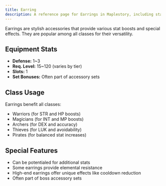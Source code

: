 ```yaml
---
title: Earring
description: A reference page for Earrings in Maplestory, including stats, usage, and benefits.
---
```


Earrings are stylish accessories that provide various stat boosts and special effects. They are popular among all classes for their versatility.

## Equipment Stats

* **Defense:** 1~3
* **Req. Level:** 15~120 (varies by tier)
* **Slots:** 1
* **Set Bonuses:** Often part of accessory sets

## Class Usage

Earrings benefit all classes:
* Warriors (for STR and HP boosts)
* Magicians (for INT and MP boosts)
* Archers (for DEX and accuracy)
* Thieves (for LUK and avoidability)
* Pirates (for balanced stat increases)

## Special Features

* Can be potentialed for additional stats
* Some earrings provide elemental resistance
* High-end earrings offer unique effects like cooldown reduction
* Often part of boss accessory sets